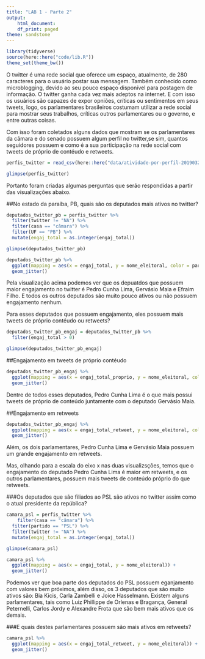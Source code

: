 ```yaml
---
title: "LAB 1 - Parte 2"
output:
    html_document:
    df_print: paged
theme: sandstone
---
```


```r
library(tidyverse)
source(here::here("code/lib.R"))
theme_set(theme_bw())
```
O twitter é uma rede social que oferece um espaço, atualmente, de 280 caracteres para o usuário postar sua mensagem. Também conhecido como microblogging, devido ao seu pouco espaço disponível para postagem de informação. O twitter ganha cada vez mais adeptos na internet. E com isso os usuários são capazes de expor opniões, críticas ou sentimentos em seus tweets, logo, os parlamentares brasileiros costumam utilizar a rede social para mostrar seus trabalhos, críticas outros parlamentares ou o governo, e entre outras coisas.

Com isso foram coletados alguns dados que mostram se os parlamentares da câmara e do senado possuem algum perfil no twitter,se sim, quantos seguidores possuem e como é a sua participação na rede social com tweets de próprio de contéudo e retweets.
```r
perfis_twitter = read_csv(here::here("data/atividade-por-perfil-20190322.csv"))

glimpse(perfis_twitter)
```
Portanto foram criadas algumas perguntas que serão respondidas a partir das visualizações abaixo.

##No estado da paraíba, PB, quais são os deputados mais ativos no twitter?

```r
deputados_twitter_pb = perfis_twitter %>% 
  filter(twitter != "NA") %>%
  filter(casa == "câmara") %>%
  filter(UF == "PB") %>%
  mutate(engaj_total = as.integer(engaj_total))

glimpse(deputados_twitter_pb)
```

```r
deputados_twitter_pb %>%
  ggplot(mapping = aes(x = engaj_total, y = nome_eleitoral, color = partido)) +
  geom_jitter()
```


Pela visualização acima podemos ver que os depuatdos que possuem maior engajamento no twitter é Pedro Cunha Lima, Gervásio Maia e Efraim Filho. E todos os outros deputados são muito pouco ativos ou não possuem engajamento nenhum.

Para esses deputados que possuem engajamento, eles possuem mais tweets de próprio contéudo ou retweets?

```r
deputados_twitter_pb_engaj = deputados_twitter_pb %>%
  filter(engaj_total > 0)

glimpse(deputados_twitter_pb_engaj)
```

##Engajamento em tweets de próprio contéudo

```r
deputados_twitter_pb_engaj %>%
  ggplot(mapping = aes(x = engaj_total_proprio, y = nome_eleitoral, color = partido)) +
  geom_jitter()
```
Dentre de todos esses deputados, Pedro Cunha Lima é o que mais possui tweets de próprio de conteúdo juntamente com o deputado Gervásio Maia.

##Engajamento em retweets

```r
deputados_twitter_pb_engaj %>%
  ggplot(mapping = aes(x = engaj_total_retweet, y = nome_eleitoral, color = partido)) +
  geom_jitter()
```

Além, os dois parlamentares, Pedro Cunha Lima e Gervásio Maia possuem um grande engajamento em retweets.

Mas, olhando para a escala do eixo x nas duas visualizsções, temos que o engajamento do deputado Pedro Cunha Lima é maior em retweets, e os outros parlamentares, possuem mais tweets de conteúdo próprio do que retweets.

###Os deputados que são filiados ao PSL são ativos no twitter assim como o atual presidente da república?


```r
camara_psl = perfis_twitter %>%
    filter(casa == "câmara") %>%
  filter(partido == "PSL") %>%
  filter(twitter != "NA") %>%
  mutate(engaj_total = as.integer(engaj_total))

glimpse(camara_psl)
```
```r
camara_psl %>%
  ggplot(mapping = aes(x = engaj_total, y = nome_eleitoral)) +
  geom_jitter()
```
Podemos ver que boa parte dos deputados do PSL possuem eganjamento com valores bem próximos, além disso, os 3 deputados que são muito ativos são: Bia Kicis, Carla Zambelli e Joice Hasselmann. Existem alguns parlamentares, tais como Luiz Phillippe de Orlenas e Bragança, General Peternelli, Carlos Jordy e Alexandre Frota que são bem mais ativos que os demais.

###E quais destes parlamentares possuem são mais ativos em retweets?
```r
camara_psl %>%
  ggplot(mapping = aes(x = engaj_total_retweet, y = nome_eleitoral)) +
  geom_jitter()
```